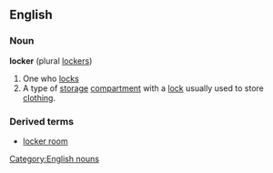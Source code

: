 ==English==
===Noun===
'''locker''' (plural [[lockers]])
#One who [[locks]]
#A type of [[storage]] [[compartment]] with a [[lock]] usually used to store [[clothing]].

===Derived terms===
*[[locker room]]

[[Category:English nouns]]
